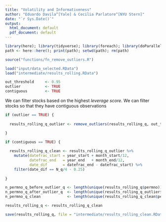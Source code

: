 ```yaml
---
title: "Volatility and Informativeness"
author: "Eduardo Davila^[Yale] & Cecilia Parlatore^[NYU Stern]"
date: "`r Sys.Date()`"
output:
  html_document: default
  pdf_document: default
---
```


```r

library(here); library(tidyverse); library(foreach); library(doParallel); library(AER)
path <- here::here(); print(path); setwd(path); rm(path)

source("functions/fn_remove_outliers.R")

load("input/data_selected.RData")
load("intermediate/results_rolling.RData")

out_threshold     <- 0.95
outlier           <- TRUE
contiguous        <- TRUE

```

We can filter stocks based on the highest *leverage score*.
We can filter stocks so that they have contiguous observations

```r

if (outlier == TRUE) {
  
  results_rolling_q_outlier <- remove_outliers(results_rolling_q, out_threshold)

}

if (contiguous == TRUE) {
  
  results_rolling_q_clean <- results_rolling_q_outlier %>%
    mutate(datefrac_start = year_start + month_start/12,
           datefrac_end   = year_end   + month_end/12, 
           date_dif       = datefrac_end - datefrac_start) %>% 
    filter(date_dif == N_q/4 - 0.25)
  
}

n_permno_q_before_outlier_q <- length(unique(results_rolling_q$permno))
n_permno_q_after_outlier_q  <- length(unique(results_rolling_q_outlier$permno))
n_permno_q_clean            <- length(unique(results_rolling_q_clean$permno))

results_rolling_q <- results_rolling_q_clean

save(results_rolling_q, file = "intermediate/results_rolling_clean.RData")

```
